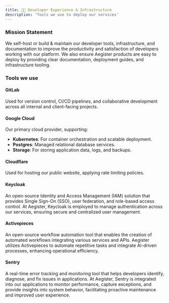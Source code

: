 ```yaml
---
title: 👨‍💻 Developer Experience & Infrastructure
description: 'Tools we use to deploy our services'
---
```


### Mission Statement

We self-host or build & maintain our developer tools, infrastructure, and documentation to improve the productivity and satisfaction of developers working with our platform. We also ensure Aegister products are easy to deploy by providing clear documentation, deployment guides, and infrastructure tooling.

### Tools we use

#### GitLab
Used for version control, CI/CD pipelines, and collaborative development across all internal and client-facing projects.

#### Google Cloud
Our primary cloud provider, supporting:

- **Kubernetes**: For container orchestration and scalable deployment.
- **Postgres**: Managed relational database services.
- **Storage**: For storing application data, logs, and backups.

#### Cloudflare
Used for hosting our public website, applying rate limiting policies.

#### Keycloak
An open-source Identity and Access Management (IAM) solution that provides Single Sign-On (SSO), user federation, and role-based access control. At Aegister, Keycloak is employed to manage authentication across our services, ensuring secure and centralized user management.

#### Activepieces
An open-source workflow automation tool that enables the creation of automated workflows integrating various services and APIs. Aegister utilizes Activepieces to automate repetitive tasks and integrate AI-driven processes, enhancing operational efficiency.

#### Sentry
A real-time error tracking and monitoring tool that helps developers identify, diagnose, and fix issues in applications. At Aegister, Sentry is integrated into our applications to monitor performance, capture exceptions, and provide insights into system behavior, facilitating proactive maintenance and improved user experience.